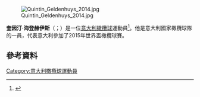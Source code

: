 [[File:Quintin_Geldenhuys_2014.jpg|thumb]]

'''奎因汀·海登赫伊斯'''（{{lang-it|Quintin Geldenhuys}}；{{bd|1981年|6月19日}}）是一位[[意大利|意大利]][[橄欖球|橄欖球]]運動員<ref name=MagnersLeague>{{cite web|url=http://www.magnersleague.com/news/5582.php|title=Geldenhuys to lead Aironi|publisher=[[Magners_League|Magners League]]|accessdate=5 August 2010|deadurl=yes|archiveurl=https://web.archive.org/web/20110106200404/http://www.magnersleague.com/news/5582.php|archivedate=2011年1月6日}}</ref>。他是意大利國家橄欖球隊的一員，代表意大利參加了2015年世界盃橄欖球賽。

==參考資料==
{{Reflist}}
[[Category:意大利橄欖球運動員|Category:意大利橄欖球運動員]]